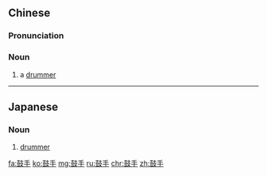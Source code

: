 ==Chinese==
{{zh-forms}}

===Pronunciation===
{{zh-pron
|m=gǔshǒu
|c=gu2 sau2
|cat=n
}}

===Noun===
{{zh-noun}}

# a [[drummer]]

----

==Japanese==
{{ja-kanjitab|こ|しゅ|yomi=on}}

===Noun===
{{ja-noun|こしゅ}}

# [[drummer]]

[[fa:鼓手]]
[[ko:鼓手]]
[[mg:鼓手]]
[[ru:鼓手]]
[[chr:鼓手]]
[[zh:鼓手]]